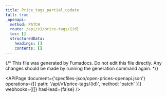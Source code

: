 ```yaml
---
title: Price_tags_partial_update
full: true
_openapi:
  method: PATCH
  route: /api/v1/price-tags/{id}
  toc: []
  structuredData:
    headings: []
    contents: []
---
```


{/* This file was generated by Fumadocs. Do not edit this file directly. Any changes should be made by running the generation command again. */}

<APIPage
  document={'specfiles-json/open-prices-openapi.json'}
  operations={[{ path: '/api/v1/price-tags/{id}', method: 'patch' }]}
  webhooks={[]}
  hasHead={false}
/>
